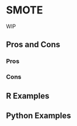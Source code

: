 # SMOTE {#sec-imbalenced-smote}

WIP

## Pros and Cons

### Pros

### Cons

## R Examples

## Python Examples

